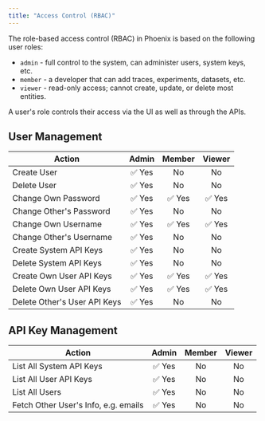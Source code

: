 ```yaml
---
title: "Access Control (RBAC)"
---
```


The role-based access control (RBAC) in Phoenix is based on the following user roles:

* `admin` - full control to the system, can administer users, system keys, etc.
* `member` - a developer that can add traces, experiments, datasets, etc.
* `viewer` - read-only access; cannot create, update, or delete most entities.

A user's role controls their access via the UI as well as through the APIs.

## User Management

| Action | Admin | Member | Viewer |
| --- | :---: | :---: | :---: |
| Create User | ✅ Yes | No | No |
| Delete User | ✅ Yes | No | No |
| Change Own Password | ✅ Yes | ✅ Yes | ✅ Yes |
| Change Other's Password | ✅ Yes | No | No |
| Change Own Username | ✅ Yes | ✅ Yes | ✅ Yes |
| Change Other's Username | ✅ Yes | No | No |
| Create System API Keys | ✅ Yes | No | No |
| Delete System API Keys | ✅ Yes | No | No |
| Create Own User API Keys | ✅ Yes | ✅ Yes | ✅ Yes |
| Delete Own User API Keys | ✅ Yes | ✅ Yes | ✅ Yes |
| Delete Other's User API Keys | ✅ Yes | No | No |

## API Key Management

| Action | Admin | Member | Viewer |
| --- | :---: | :---: | :---: |
| List All System API Keys | ✅ Yes | No | No |
| List All User API Keys | ✅ Yes | No | No |
| List All Users | ✅ Yes | No | No |
| Fetch Other User's Info, e.g. emails | ✅ Yes | No | No |